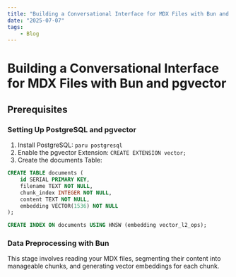 ---
title: "Building a Conversational Interface for MDX Files with Bun and pgvector"
date: "2025-07-07"
tags:
    - Blog
---

# Building a Conversational Interface for MDX Files with Bun and pgvector

## Prerequisites

### Setting Up PostgreSQL and pgvector

1. Install PostgreSQL: `paru postgresql`
1. Enable the pgvector Extension: `CREATE EXTENSION vector;`
1. Create the documents Table:

```sql
CREATE TABLE documents (
    id SERIAL PRIMARY KEY,
    filename TEXT NOT NULL,
    chunk_index INTEGER NOT NULL,
    content TEXT NOT NULL,
    embedding VECTOR(1536) NOT NULL
);

CREATE INDEX ON documents USING HNSW (embedding vector_l2_ops);
```

### Data Preprocessing with Bun

This stage involves reading your MDX files, segmenting their content into manageable chunks, and generating vector embeddings for each chunk.